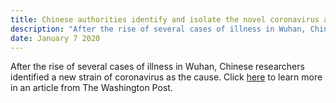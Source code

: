 ```yaml
---
title: Chinese authorities identify and isolate the novel coronavirus as the cause of the outbreak
description: "After the rise of several cases of illness in Wuhan, Chinese researchers..."
date: January 7 2020
---
```


After the rise of several cases of illness in Wuhan, Chinese researchers identified a new strain of coronavirus as the cause. Click [here](https://www.washingtonpost.com/world/asia_pacific/china-identifies-new-strain-of-coronavirus-as-source-of-pneumonia-outbreak/2020/01/09/f2625650-329f-11ea-971b-43bec3ff9860_story.html) to learn more in an article from The Washington Post.
